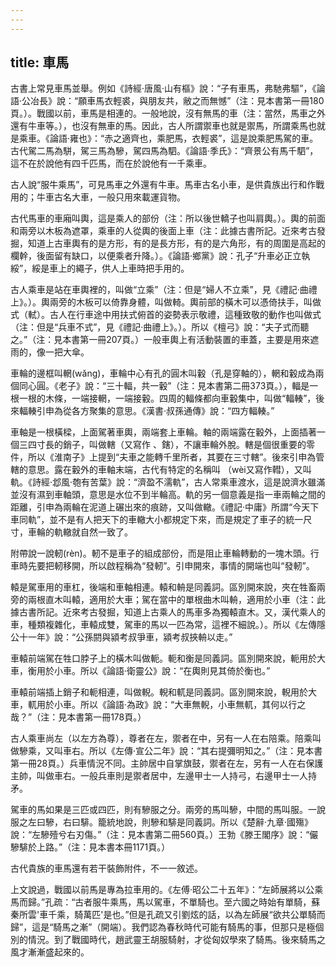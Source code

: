 ```yaml
---
---
---
```

title: 車馬
---



古書上常見車馬並舉。例如《詩經·唐風·山有樞》說：“子有車馬，弗馳弗驅”，《論語·公冶長》說：“願車馬衣輕裘，與朋友共，敝之而無憾”（注：見本書第一冊180頁。）。戰國以前，車馬是相連的。一般地說，沒有無馬的車（注：當然，馬車之外還有牛車等。），也沒有無車的馬。因此，古人所謂禦車也就是禦馬，所謂乘馬也就是乘車。《論語·雍也》：“赤之適齊也，乘肥馬，衣輕裘”，這是說乘肥馬駕的車。古代駕二馬為駢，駕三馬為驂，駕四馬為駟。《論語·季氏》：“齊景公有馬千駟”，這不在於說他有四千匹馬，而在於說他有一千乘車。

古人說“服牛乘馬”，可見馬車之外還有牛車。馬車古名小車，是供貴族出行和作戰用的；牛車古名大車，一般只用來載運貨物。

古代馬車的車廂叫輿，這是乘人的部份（注：所以後世轎子也叫肩輿。）。輿的前面和兩旁以木板為遮罩，乘車的人從輿的後面上車（注：此據古書所記。近來考古發掘，知道上古車輿有的是方形，有的是長方形，有的是六角形，有的周圍是高起的欄幹，後面留有缺口，以便乘者升降。）。《論語·鄉黨》說：孔子“升車必正立執綏”，綏是車上的繩子，供人上車時把手用的。

古人乘車是站在車輿裡的，叫做“立乘”（注：但是“婦人不立乘”，見《禮記·曲禮上》。）。輿兩旁的木板可以倚靠身體，叫做輢。輿前部的橫木可以憑倚扶手，叫做式（軾）。古人在行車途中用扶式俯首的姿勢表示敬禮，這種致敬的動作也叫做式（注：但是“兵車不式”，見《禮記·曲禮上》。）。所以《檀弓》說：“夫子式而聽之。”（注：見本書第一冊207頁。）一般車輿上有活動裝置的車蓋，主要是用來遮雨的，像一把大傘。

車輪的邊框叫輞(wǎng)，車輪中心有孔的圓木叫轂（孔是穿軸的），輞和轂成為兩個同心圓。《老子》說：“三十輻，共一轂”（注：見本書第二冊373頁。），輻是一根一根的木條，一端接輞，一端接轂。四周的輻條都向車轂集中，叫做“輻輳”，後來輻輳引申為從各方聚集的意思。《漢書·叔孫通傳》說：“四方輻輳。”

車軸是一根橫樑，上面駕著車輿，兩端套上車輪。軸的兩端露在轂外，上面插著一個三四寸長的銷子，叫做轄（又寫作 、鎋），不讓車輪外脫。轄是個很重要的零件，所以《淮南子》上提到“夫車之能轉千里所者，其要在三寸轄”。後來引申為管轄的意思。露在轂外的車軸末端，古代有特定的名稱叫 （wèi又寫作轊），又叫軌。《詩經·邶風·匏有苦葉》說：“濟盈不濡軌”，古人常乘車渡水，這是說濟水雖滿並沒有濕到車軸頭，意思是水位不到半輪高。軌的另一個意義是指一車兩輪之間的距離，引申為兩輪在泥道上碾出來的痕跡，又叫做轍。《禮記·中庸》所謂“今天下車同軌”，並不是有人把天下的車轍大小都規定下來，而是規定了車子的統一尺寸，車輪的軌轍就自然一致了。

附帶說一說軔(rèn)。軔不是車子的組成部份，而是阻止車輪轉動的一塊木頭。行車時先要把軔移開，所以啟程稱為“發軔”。引申開來，事情的開端也叫“發軔”。

轅是駕車用的車杠，後端和車軸相連。轅和輈是同義詞。區別開來說，夾在牲畜兩旁的兩根直木叫轅，適用於大車；駕在當中的單根曲木叫輈，適用於小車（注：此據古書所記。近來考古發掘，知道上古乘人的馬車多為獨轅直木。又，漢代乘人的車，種類複雜化，車轅成雙，駕車的馬以一匹為常，這裡不細說。）。所以《左傳隱公十一年》說：“公孫閼與潁考叔爭車，潁考叔挾輈以走。”

車轅前端駕在牲口脖子上的橫木叫做軛。軛和衡是同義詞。區別開來說，軛用於大車，衡用於小車。所以《論語·衛靈公》說：“在輿則見其倚於衡也。”

車轅前端插上銷子和軛相連，叫做輗。輗和軏是同義詞。區別開來說，輗用於大車，軏用於小車。所以《論語·為政》說：“大車無輗，小車無軏，其何以行之哉？”（注：見本書第一冊178頁。）

古人乘車尚左（以左方為尊），尊者在左，禦者在中，另有一人在右陪乘。陪乘叫做驂乘，又叫車右。所以《左傳·宣公二年》說：“其右提彌明知之。”（注：見本書第一冊28頁。）兵車情況不同。主帥居中自掌旗鼓，禦者在左，另有一人在右保護主帥，叫做車右。一般兵車則是禦者居中，左邊甲士一人持弓，右邊甲士一人持矛。

駕車的馬如果是三匹或四匹，則有驂服之分。兩旁的馬叫驂，中間的馬叫服。一說服之左曰驂，右曰騑。籠統地說，則驂和騑是同義詞。所以《楚辭·九章·國殤》說：“左驂殪兮右刃傷。”（注：見本書第二冊560頁。）王勃《滕王閣序》說：“儼驂騑於上路。”（注：見本書本冊1171頁。）

古代貴族的車馬還有若干裝飾附件，不一一敘述。

上文說過，戰國以前馬是專為拉車用的。《左傅·昭公二十五年》：“左師展將以公乘馬而歸。”孔疏：“古者服牛乘馬，馬以駕車，不單騎也。至六國之時始有單騎，蘇秦所雲'車千乘，騎萬匹'是也。”但是孔疏又引劉炫的話，以為左師展“欲共公單騎而歸”，這是“騎馬之漸”（開端）。我們認為春秋時代可能有騎馬的事，但那只是極個別的情況。到了戰國時代，趙武靈王胡服騎射，才從匈奴學來了騎馬。後來騎馬之風才漸漸盛起來的。